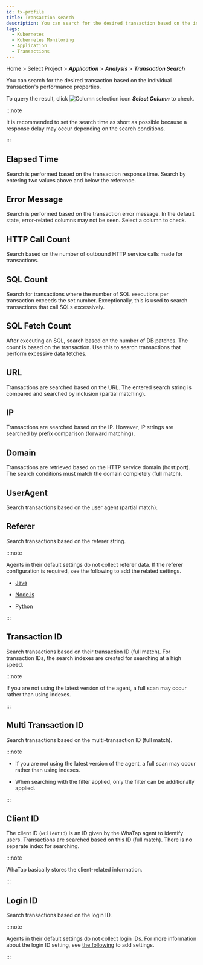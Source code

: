 ```yaml
---
id: tx-profile
title: Transaction search
description: You can search for the desired transaction based on the individual transaction's performance properties.
tags:
  - Kubernetes
  - Kubernetes Monitoring
  - Application
  - Transactions
---
```


Home > Select Project > **_Application_** > **_Analysis_** > **_Transaction Search_**

<ImgLang img='whatap_application_analysis_tx_profile.png' desc='Transaction Search' />

You can search for the desired transaction based on the individual transaction's performance properties.

<ImgLang img='whatap_application_analysis_tx_profile_column.png' desc='Select Column' />

To query the result, click ![Column selection icon](/img/ico-column-set.svg) **_Select Column_** to check.

:::note

It is recommended to set the search time as short as possible because a response delay may occur depending on the search conditions.

:::

## Elapsed Time

<ImgLang img='whatap_application_analysis_tx_profile_time.png' desc='Elapsed Time' />

Search is performed based on the transaction response time. Search by entering two values above and below the reference.

## Error Message

<ImgLang img='whatap_application_analysis_tx_profile_error.png' desc='Error Message' />

Search is performed based on the transaction error message. In the default state, error-related columns may not be seen. Select a column to check.

## HTTP Call Count

<ImgLang img='whatap_application_analysis_tx_profile_http.png' desc='HTTP Call Count' />

Search based on the number of outbound HTTP service calls made for transactions.

## SQL Count

<ImgLang img='whatap_application_analysis_tx_profile_sql.png' desc='SQL Count' />

Search for transactions where the number of SQL executions per transaction exceeds the set number. Exceptionally, this is used to search transactions that call SQLs excessively.

## SQL Fetch Count

<ImgLang img='whatap_application_analysis_tx_profile_sqlfetch.png' desc='SQL Fetch Count' />

After executing an SQL, search based on the number of DB patches. The count is based on the transaction. Use this to search transactions that perform excessive data fetches.

## URL

<ImgLang img='whatap_application_analysis_tx_profile_url.png' desc='URL' />

Transactions are searched based on the URL. The entered search string is compared and searched by inclusion (partial matching).

## IP

<ImgLang img='whatap_application_analysis_tx_profile_ip.png' desc='IP' />

Transactions are searched based on the IP. However, IP strings are searched by prefix comparison (forward matching).

## Domain

<ImgLang img='whatap_application_analysis_tx_profile_domain.png' desc='Domain' />

Transactions are retrieved based on the HTTP service domain (host:port). The search conditions must match the domain completely (full match).

## UserAgent

<ImgLang img='whatap_application_analysis_tx_profile_useragent.png' desc='User Agent' />

Search transactions based on the user agent (partial match). 

## Referer

<ImgLang img='whatap_application_analysis_tx_profile_referer.png' desc='Referer' />

Search transactions based on the referer string.

:::note

Agents in their default settings do not collect referer data. If the referer configuration is required, see the following to add the related settings.

- [Java](../java/analysis-apm-trs#stat-referer)

- [Node.js](../nodejs/analysis-apm-trs#stat-referer)

- [Python](../python/analysis-apm-trs#stat-referer)

:::

## Transaction ID

<ImgLang img='whatap_application_analysis_tx_profile_tid.png' desc='Transaction ID' />

Search transactions based on their transaction ID (full match). For transaction IDs, the search indexes are created for searching at a high speed.

:::note

If you are not using the latest version of the agent, a full scan may occur rather than using indexes.

:::

## Multi Transaction ID

<ImgLang img='whatap_application_analysis_tx_profile_mtid.png' desc='Multi Transaction ID' />

Search transactions based on the multi-transaction ID (full match).

:::note

- If you are not using the latest version of the agent, a full scan may occur rather than using indexes.

- When searching with the <Cmdname sid="TTL06107" className="uitext" /> filter applied, only the <Cmdname sid="TTL06111" className="uitext" /> filter can be additionally applied.

:::

## Client ID

<ImgLang img='whatap_application_analysis_tx_profile_clientid.png' desc='Client ID' />

The client ID (`wClientId`) is an ID given by the WhaTap agent to identify users. Transactions are searched based on this ID (full match). There is no separate index for searching.

:::note

WhaTap basically stores the client-related information.

:::

## Login ID

<ImgLang img='whatap_application_analysis_tx_profile_loginid.png' desc='Login ID' />

Search transactions based on the login ID.

:::note

Agents in their default settings do not collect login IDs. For more information about the login ID setting, see [the following](../java/script-plugin#common-plugin) to add settings.

:::
